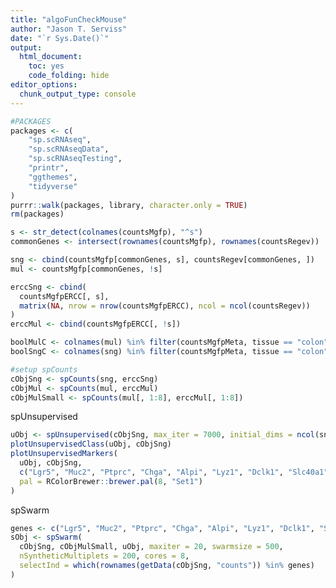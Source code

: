 ```yaml
---
title: "algoFunCheckMouse"
author: "Jason T. Serviss"
date: "`r Sys.Date()`"
output:
  html_document:
    toc: yes
    code_folding: hide
editor_options: 
  chunk_output_type: console
---
```


```r
#PACKAGES
packages <- c(
    "sp.scRNAseq",
    "sp.scRNAseqData",
    "sp.scRNAseqTesting",
    "printr",
    "ggthemes",
    "tidyverse"
)
purrr::walk(packages, library, character.only = TRUE)
rm(packages)
```

```r
s <- str_detect(colnames(countsMgfp), "^s")
commonGenes <- intersect(rownames(countsMgfp), rownames(countsRegev))

sng <- cbind(countsMgfp[commonGenes, s], countsRegev[commonGenes, ])
mul <- countsMgfp[commonGenes, !s]

erccSng <- cbind(
  countsMgfpERCC[, s], 
  matrix(NA, nrow = nrow(countsMgfpERCC), ncol = ncol(countsRegev))
)
erccMul <- cbind(countsMgfpERCC[, !s])

boolMulC <- colnames(mul) %in% filter(countsMgfpMeta, tissue == "colon")$sample
boolSngC <- colnames(sng) %in% filter(countsMgfpMeta, tissue == "colon")$sample

#setup spCounts
cObjSng <- spCounts(sng, erccSng)
cObjMul <- spCounts(mul, erccMul)
cObjMulSmall <- spCounts(mul[, 1:8], erccMul[, 1:8])
```

spUnsupervised
```r
uObj <- spUnsupervised(cObjSng, max_iter = 7000, initial_dims = ncol(sng), seed = 87689)
plotUnsupervisedClass(uObj, cObjSng)
plotUnsupervisedMarkers(
  uObj, cObjSng, 
  c("Lgr5", "Muc2", "Ptprc", "Chga", "Alpi", "Lyz1", "Dclk1", "Slc40a1"), 
  pal = RColorBrewer::brewer.pal(8, "Set1")
)
```

spSwarm
```r
genes <- c("Lgr5", "Muc2", "Ptprc", "Chga", "Alpi", "Lyz1", "Dclk1", "Slc40a1")
sObj <- spSwarm(
  cObjSng, cObjMulSmall, uObj, maxiter = 20, swarmsize = 500, 
  nSyntheticMultiplets = 200, cores = 8, 
  selectInd = which(rownames(getData(cObjSng, "counts")) %in% genes)
)
```


